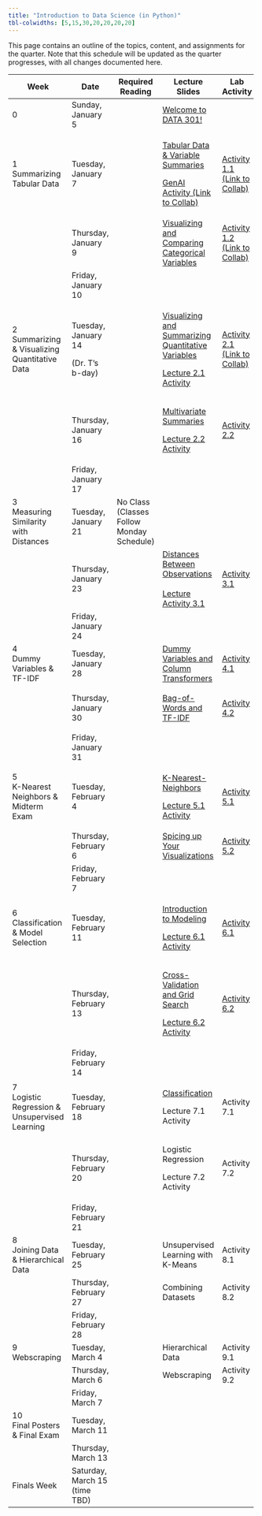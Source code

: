 ```yaml
---
title: "Introduction to Data Science (in Python)"
tbl-colwidths: [5,15,30,20,20,20,20]
---
```


This page contains an outline of the topics, content, and assignments for the quarter. Note that this schedule will be updated as the quarter progresses, with all changes documented here.

+-----------------------------------------------+-------------------------------+-------------------------------------------+-------------------------------------------------------------------------------------------------------------------------------------------------------------------------+--------------------------------------------------------------------------------------------------------------------------------------------------------+----------------------------------------------------------------------------------------------------------+---------------------------+
| Week                                          | Date                          | Required Reading                          | Lecture Slides                                                                                                                                                          | Lab Activity                                                                                                                                           | Weekly Assignment                                                                                        | Exams & Project           |
+===============================================+===============================+===========================================+=========================================================================================================================================================================+========================================================================================================================================================+==========================================================================================================+===========================+
| 0                                             | Sunday, January 5             |                                           | [Welcome to DATA 301!](/slides/00-welcome.qmd "Welcome to DATA 301!")                                                                                                   |                                                                                                                                                        |                                                                                                          |                           |
+-----------------------------------------------+-------------------------------+-------------------------------------------+-------------------------------------------------------------------------------------------------------------------------------------------------------------------------+--------------------------------------------------------------------------------------------------------------------------------------------------------+----------------------------------------------------------------------------------------------------------+---------------------------+
| 1 Summarizing Tabular Data                    | Tuesday, January 7            |                                           | [Tabular Data & Variable Summaries](/slides/01-tabular-data-summaries.qmd "Tabular Data & Variable Summaries")                                                          | [Activity 1.1 (Link to Collab)](https://colab.research.google.com/drive/1L7vRYObMyqvWWlFaEnZqEJQjpHsWu690?usp=sharing "Activity 1.1 (Link to Collab)") |                                                                                                          |                           |
|                                               |                               |                                           |                                                                                                                                                                         |                                                                                                                                                        |                                                                                                          |                           |
|                                               |                               |                                           | [GenAI Activity (Link to Collab)](https://colab.research.google.com/drive/1QNGwd_33HqvANn4ZO8BVbCvmnzMJd28c?usp=sharing "GenAI Activity (Link to Collab)")              |                                                                                                                                                        |                                                                                                          |                           |
+-----------------------------------------------+-------------------------------+-------------------------------------------+-------------------------------------------------------------------------------------------------------------------------------------------------------------------------+--------------------------------------------------------------------------------------------------------------------------------------------------------+----------------------------------------------------------------------------------------------------------+---------------------------+
|                                               | Thursday, January 9           |                                           | [Visualizing and Comparing Categorical Variables](/slides/02-conditional-distributions.qmd "Visualizing and Comparing Categorical Variables")                           | [Activity 1.2 (Link to Collab)](https://colab.research.google.com/drive/1xF6ZnCrvrmbv-K8YUmKOSRpDArr6LhJ7?usp=sharing "Activity 1.2 (Link to Collab)") | [Lab 1A](https://colab.research.google.com/drive/1oJjaV-ci0zaQpxigDJhaV59J7IR9MGu5?usp=sharing "Lab 1A") |                           |
|                                               |                               |                                           |                                                                                                                                                                         |                                                                                                                                                        |                                                                                                          |                           |
|                                               |                               |                                           |                                                                                                                                                                         |                                                                                                                                                        | [Lab 1B](https://colab.research.google.com/drive/1Ow4hOxqVdxY7nSuhqTuBGWRWWH3c2ZFX?usp=sharing "Lab 1B") |                           |
+-----------------------------------------------+-------------------------------+-------------------------------------------+-------------------------------------------------------------------------------------------------------------------------------------------------------------------------+--------------------------------------------------------------------------------------------------------------------------------------------------------+----------------------------------------------------------------------------------------------------------+---------------------------+
|                                               | Friday, January 10            |                                           |                                                                                                                                                                         |                                                                                                                                                        | Lab 1 Due by Midnight                                                                                    |                           |
+-----------------------------------------------+-------------------------------+-------------------------------------------+-------------------------------------------------------------------------------------------------------------------------------------------------------------------------+--------------------------------------------------------------------------------------------------------------------------------------------------------+----------------------------------------------------------------------------------------------------------+---------------------------+
| 2 Summarizing & Visualizing Quantitative Data | Tuesday, January 14           |                                           | [Visualizing and Summarizing Quantitative Variables](/slides/03-quantitative-variables.qmd "Visualizing and Summarizing Quantitative Variables")                        | [Activity 2.1 (Link to Collab)](https://colab.research.google.com/drive/1XBzyo6WxGv9JesWvFl-JoMsk_fIIwZHs?usp=sharing "Activity 2.1 (Link to Collab)") |                                                                                                          |                           |
|                                               |                               |                                           |                                                                                                                                                                         |                                                                                                                                                        |                                                                                                          |                           |
|                                               | (Dr. T's b-day)               |                                           | [Lecture 2.1 Activity](https://colab.research.google.com/drive/1coXx5_Kij_xKWhCd2rNWlrjOm8p5cwaj?usp=sharing "Lecture 2.1 Activity")                                    |                                                                                                                                                        |                                                                                                          |                           |
+-----------------------------------------------+-------------------------------+-------------------------------------------+-------------------------------------------------------------------------------------------------------------------------------------------------------------------------+--------------------------------------------------------------------------------------------------------------------------------------------------------+----------------------------------------------------------------------------------------------------------+---------------------------+
|                                               | Thursday, January 16          |                                           | [Multivariate Summaries](/slides/04-group-by.qmd "Multivariate Summaries")                                                                                              | [Activity 2.2](https://colab.research.google.com/drive/1z04uCd6DHJ7Ln6zPQORCMqzXgELVPi6s?usp=sharing "Activity 2.2")                                   | [Lab 2A](https://colab.research.google.com/drive/1gTvmY1vMzSweF1tjKP83gfZ4breo1VYc?usp=sharing "Lab 2A") |                           |
|                                               |                               |                                           |                                                                                                                                                                         |                                                                                                                                                        |                                                                                                          |                           |
|                                               |                               |                                           | [Lecture 2.2 Activity](https://colab.research.google.com/drive/1jjxyhLnN0BGQXcDYFxH241IbJR6dfG3u?usp=sharing "Lecture 2.2 Activity")                                    |                                                                                                                                                        | [Lab 2B](https://colab.research.google.com/drive/1hOiHuLV2W0BrGShCmFwou61UEPkX8TZD?usp=sharing)          |                           |
+-----------------------------------------------+-------------------------------+-------------------------------------------+-------------------------------------------------------------------------------------------------------------------------------------------------------------------------+--------------------------------------------------------------------------------------------------------------------------------------------------------+----------------------------------------------------------------------------------------------------------+---------------------------+
|                                               | Friday, January 17            |                                           |                                                                                                                                                                         |                                                                                                                                                        | Lab 2 Due by Midnight                                                                                    |                           |
+-----------------------------------------------+-------------------------------+-------------------------------------------+-------------------------------------------------------------------------------------------------------------------------------------------------------------------------+--------------------------------------------------------------------------------------------------------------------------------------------------------+----------------------------------------------------------------------------------------------------------+---------------------------+
| 3\                                            | Tuesday, January 21           | No Class (Classes Follow Monday Schedule) |                                                                                                                                                                         |                                                                                                                                                        |                                                                                                          |                           |
| Measuring Similarity with Distances           |                               |                                           |                                                                                                                                                                         |                                                                                                                                                        |                                                                                                          |                           |
+-----------------------------------------------+-------------------------------+-------------------------------------------+-------------------------------------------------------------------------------------------------------------------------------------------------------------------------+--------------------------------------------------------------------------------------------------------------------------------------------------------+----------------------------------------------------------------------------------------------------------+---------------------------+
|                                               | Thursday, January 23          |                                           | [Distances Between Observations](/slides/05-distances.qmd "Distances Between Observations")\                                                                            | [Activity 3.1](https://colab.research.google.com/drive/1WMw9KsoGkIH55q3GraqHJlEe7L64Bk7Y?usp=sharing "Activity 3.1")                                   | [Lab 3](https://colab.research.google.com/drive/1qAvJw5w0Ubng9SCGjN_4y5puUBHg1Zd3?usp=sharing "Lab 3")   |                           |
|                                               |                               |                                           | \                                                                                                                                                                       |                                                                                                                                                        |                                                                                                          |                           |
|                                               |                               |                                           | [Lecture Activity 3.1](https://colab.research.google.com/drive/1xly33T6Bzx-85peCe-2O9elkbgM97NIW?usp=sharing)                                                           |                                                                                                                                                        |                                                                                                          |                           |
+-----------------------------------------------+-------------------------------+-------------------------------------------+-------------------------------------------------------------------------------------------------------------------------------------------------------------------------+--------------------------------------------------------------------------------------------------------------------------------------------------------+----------------------------------------------------------------------------------------------------------+---------------------------+
|                                               | Friday, January 24            |                                           |                                                                                                                                                                         |                                                                                                                                                        | Lab 3 Due by Midnight                                                                                    |                           |
+-----------------------------------------------+-------------------------------+-------------------------------------------+-------------------------------------------------------------------------------------------------------------------------------------------------------------------------+--------------------------------------------------------------------------------------------------------------------------------------------------------+----------------------------------------------------------------------------------------------------------+---------------------------+
| 4\                                            | Tuesday, January 28           |                                           | [Dummy Variables and Column Transformers](/slides/06-preprocessing.qmd "Dummy Variables and Column Transformers")                                                       | [Activity 4.1](https://colab.research.google.com/drive/1Xzx2cKhxH6I6iYtcOakWVeE8zaDnz0Po?usp=sharing "Activity 4.1")                                   |                                                                                                          |                           |
| Dummy Variables & TF-IDF                      |                               |                                           |                                                                                                                                                                         |                                                                                                                                                        |                                                                                                          |                           |
+-----------------------------------------------+-------------------------------+-------------------------------------------+-------------------------------------------------------------------------------------------------------------------------------------------------------------------------+--------------------------------------------------------------------------------------------------------------------------------------------------------+----------------------------------------------------------------------------------------------------------+---------------------------+
|                                               | Thursday, January 30          |                                           | [Bag-of-Words and TF-IDF](/slides/07-text-data.qmd "Bag-of-Words and TF-IDF")                                                                                           | [Activity 4.2](https://colab.research.google.com/drive/1iJd-1hy4Tg5S_EgGH1eL7dqnKktoqjrG?usp=sharing "Activity 4.2")                                   | [Lab 4A](https://colab.research.google.com/drive/1ZMVQ_jkL9tnwWJANtx4wNC9gsCHby-0g?usp=sharing "Lab 4A") |                           |
|                                               |                               |                                           |                                                                                                                                                                         |                                                                                                                                                        |                                                                                                          |                           |
|                                               |                               |                                           |                                                                                                                                                                         |                                                                                                                                                        | [Lab 4B](https://colab.research.google.com/drive/1zpwRCxvl0ePC766nt6eNa2E0gJp-Ot3A?usp=sharing "Lab 4B") |                           |
+-----------------------------------------------+-------------------------------+-------------------------------------------+-------------------------------------------------------------------------------------------------------------------------------------------------------------------------+--------------------------------------------------------------------------------------------------------------------------------------------------------+----------------------------------------------------------------------------------------------------------+---------------------------+
|                                               | Friday, January 31            |                                           |                                                                                                                                                                         |                                                                                                                                                        | Lab 4 Due by Midnight                                                                                    |                           |
+-----------------------------------------------+-------------------------------+-------------------------------------------+-------------------------------------------------------------------------------------------------------------------------------------------------------------------------+--------------------------------------------------------------------------------------------------------------------------------------------------------+----------------------------------------------------------------------------------------------------------+---------------------------+
| 5\                                            | Tuesday, February 4           |                                           | [K-Nearest-Neighbors](/slides/08-knn.qmd "K-Nearest-Neighbors")                                                                                                         | [Activity 5.1](https://colab.research.google.com/drive/1uhyxxUBdLpEV-OKtMkNsCtWyS49l3LC8?usp=sharing "Activity 5.1")                                   |                                                                                                          |                           |
| K-Nearest Neighbors & Midterm Exam            |                               |                                           |                                                                                                                                                                         |                                                                                                                                                        |                                                                                                          |                           |
|                                               |                               |                                           | [Lecture 5.1 Activity](https://colab.research.google.com/drive/1SXxuLKCZsTB2Hl7WC3xE6MBiO1o_9VmY?usp=sharing "Lecture 5.1 Activity")                                    |                                                                                                                                                        |                                                                                                          |                           |
+-----------------------------------------------+-------------------------------+-------------------------------------------+-------------------------------------------------------------------------------------------------------------------------------------------------------------------------+--------------------------------------------------------------------------------------------------------------------------------------------------------+----------------------------------------------------------------------------------------------------------+---------------------------+
|                                               | Thursday, February 6          |                                           | [Spicing up Your Visualizations](https://docs.google.com/presentation/d/1ZIBJzHWQFJtsQzkak0W-Z5RxT-0wSrvGPckXxhs8M-c/edit?usp=sharing "Spicing up Your Visualizations") | [Activity 5.2](https://colab.research.google.com/drive/1TLIlKAAaJE3tmF8vMC-tO90Rv_8lpgtS?usp=sharing "Activity 5.2")                                   |                                                                                                          | Midterm Exam (in-class)   |
+-----------------------------------------------+-------------------------------+-------------------------------------------+-------------------------------------------------------------------------------------------------------------------------------------------------------------------------+--------------------------------------------------------------------------------------------------------------------------------------------------------+----------------------------------------------------------------------------------------------------------+---------------------------+
|                                               | Friday, February 7            |                                           |                                                                                                                                                                         |                                                                                                                                                        | No lab this week!                                                                                        |                           |
+-----------------------------------------------+-------------------------------+-------------------------------------------+-------------------------------------------------------------------------------------------------------------------------------------------------------------------------+--------------------------------------------------------------------------------------------------------------------------------------------------------+----------------------------------------------------------------------------------------------------------+---------------------------+
| 6\                                            | Tuesday, February 11          |                                           | [Introduction to Modeling](/slides/09-modeling.qmd "Introduction to Modeling")                                                                                          | [Activity 6.1](https://colab.research.google.com/drive/1OYZ6nG00AZnrz_tuG1joDZg8CVDgfECg?usp=sharing "Activity 6.1")                                   |                                                                                                          |                           |
| Classification & Model Selection              |                               |                                           |                                                                                                                                                                         |                                                                                                                                                        |                                                                                                          |                           |
|                                               |                               |                                           | [Lecture 6.1 Activity](https://colab.research.google.com/drive/1CUu2qhIfz42z7QRRISwQsnwIIwaCCHby?usp=sharing "Lecture 6.1 Activity")                                    |                                                                                                                                                        |                                                                                                          |                           |
+-----------------------------------------------+-------------------------------+-------------------------------------------+-------------------------------------------------------------------------------------------------------------------------------------------------------------------------+--------------------------------------------------------------------------------------------------------------------------------------------------------+----------------------------------------------------------------------------------------------------------+---------------------------+
|                                               | Thursday, February 13         |                                           | [Cross-Validation and Grid Search](/slides/10-cross-val.qmd "Cross-Validation and Grid Search")                                                                         | [Activity 6.2](https://colab.research.google.com/drive/1-yokgtl9EVEofk731kOFvhADwOfCc3OS?usp=sharing "Activity 6.2")                                   | [Lab 6A](https://colab.research.google.com/drive/1OVNLkPccgwThSIFTSgCk-r0Iq9UmWX19?usp=sharing "Lab 6A") |                           |
|                                               |                               |                                           |                                                                                                                                                                         |                                                                                                                                                        |                                                                                                          |                           |
|                                               |                               |                                           | [Lecture 6.2 Activity](https://colab.research.google.com/drive/1L2fZzIxZLexo8wbuGX-MT2TweWfmWCRf?usp=sharing "Lecture 6.2 Activity")                                    |                                                                                                                                                        | [Lab 6B](https://colab.research.google.com/drive/14dmKWyPrdQMWic61Ig07kie3XlrOrgOP?usp=sharing "Lab 6B") |                           |
+-----------------------------------------------+-------------------------------+-------------------------------------------+-------------------------------------------------------------------------------------------------------------------------------------------------------------------------+--------------------------------------------------------------------------------------------------------------------------------------------------------+----------------------------------------------------------------------------------------------------------+---------------------------+
|                                               | Friday, February 14           |                                           |                                                                                                                                                                         |                                                                                                                                                        | Lab 6 Due by Midnight                                                                                    |                           |
+-----------------------------------------------+-------------------------------+-------------------------------------------+-------------------------------------------------------------------------------------------------------------------------------------------------------------------------+--------------------------------------------------------------------------------------------------------------------------------------------------------+----------------------------------------------------------------------------------------------------------+---------------------------+
| 7\                                            | Tuesday, February 18          |                                           | [Classification](/slides/11-classification.qmd "Classification")                                                                                                        | Activity 7.1                                                                                                                                           |                                                                                                          |                           |
| Logistic Regression & Unsupervised Learning   |                               |                                           |                                                                                                                                                                         |                                                                                                                                                        |                                                                                                          |                           |
|                                               |                               |                                           | Lecture 7.1 Activity                                                                                                                                                    |                                                                                                                                                        |                                                                                                          |                           |
+-----------------------------------------------+-------------------------------+-------------------------------------------+-------------------------------------------------------------------------------------------------------------------------------------------------------------------------+--------------------------------------------------------------------------------------------------------------------------------------------------------+----------------------------------------------------------------------------------------------------------+---------------------------+
|                                               | Thursday, February 20         |                                           | Logistic Regression                                                                                                                                                     | Activity 7.2                                                                                                                                           |                                                                                                          |                           |
|                                               |                               |                                           |                                                                                                                                                                         |                                                                                                                                                        |                                                                                                          |                           |
|                                               |                               |                                           | Lecture 7.2 Activity                                                                                                                                                    |                                                                                                                                                        |                                                                                                          |                           |
+-----------------------------------------------+-------------------------------+-------------------------------------------+-------------------------------------------------------------------------------------------------------------------------------------------------------------------------+--------------------------------------------------------------------------------------------------------------------------------------------------------+----------------------------------------------------------------------------------------------------------+---------------------------+
|                                               | Friday, February 21           |                                           |                                                                                                                                                                         |                                                                                                                                                        | Lab 7 Due by Midnight                                                                                    | Project Proposal Due      |
+-----------------------------------------------+-------------------------------+-------------------------------------------+-------------------------------------------------------------------------------------------------------------------------------------------------------------------------+--------------------------------------------------------------------------------------------------------------------------------------------------------+----------------------------------------------------------------------------------------------------------+---------------------------+
| 8\                                            | Tuesday, February 25          |                                           | Unsupervised Learning with K-Means                                                                                                                                      | Activity 8.1                                                                                                                                           |                                                                                                          |                           |
| Joining Data & Hierarchical Data              |                               |                                           |                                                                                                                                                                         |                                                                                                                                                        |                                                                                                          |                           |
+-----------------------------------------------+-------------------------------+-------------------------------------------+-------------------------------------------------------------------------------------------------------------------------------------------------------------------------+--------------------------------------------------------------------------------------------------------------------------------------------------------+----------------------------------------------------------------------------------------------------------+---------------------------+
|                                               | Thursday, February 27         |                                           | Combining Datasets                                                                                                                                                      | Activity 8.2                                                                                                                                           |                                                                                                          |                           |
+-----------------------------------------------+-------------------------------+-------------------------------------------+-------------------------------------------------------------------------------------------------------------------------------------------------------------------------+--------------------------------------------------------------------------------------------------------------------------------------------------------+----------------------------------------------------------------------------------------------------------+---------------------------+
|                                               | Friday, February 28           |                                           |                                                                                                                                                                         |                                                                                                                                                        | Lab 8 Due by Midnight                                                                                    |                           |
+-----------------------------------------------+-------------------------------+-------------------------------------------+-------------------------------------------------------------------------------------------------------------------------------------------------------------------------+--------------------------------------------------------------------------------------------------------------------------------------------------------+----------------------------------------------------------------------------------------------------------+---------------------------+
| 9\                                            | Tuesday, March 4              |                                           | Hierarchical Data                                                                                                                                                       | Activity 9.1                                                                                                                                           |                                                                                                          |                           |
| Webscraping                                   |                               |                                           |                                                                                                                                                                         |                                                                                                                                                        |                                                                                                          |                           |
+-----------------------------------------------+-------------------------------+-------------------------------------------+-------------------------------------------------------------------------------------------------------------------------------------------------------------------------+--------------------------------------------------------------------------------------------------------------------------------------------------------+----------------------------------------------------------------------------------------------------------+---------------------------+
|                                               | Thursday, March 6             |                                           | Webscraping                                                                                                                                                             | Activity 9.2                                                                                                                                           |                                                                                                          |                           |
+-----------------------------------------------+-------------------------------+-------------------------------------------+-------------------------------------------------------------------------------------------------------------------------------------------------------------------------+--------------------------------------------------------------------------------------------------------------------------------------------------------+----------------------------------------------------------------------------------------------------------+---------------------------+
|                                               | Friday, March 7               |                                           |                                                                                                                                                                         |                                                                                                                                                        | Lab 9 Due by Midnight                                                                                    |                           |
+-----------------------------------------------+-------------------------------+-------------------------------------------+-------------------------------------------------------------------------------------------------------------------------------------------------------------------------+--------------------------------------------------------------------------------------------------------------------------------------------------------+----------------------------------------------------------------------------------------------------------+---------------------------+
| 10\                                           | Tuesday, March 11             |                                           |                                                                                                                                                                         |                                                                                                                                                        |                                                                                                          | Posters Due to be Printed |
| Final Posters & Final Exam                    |                               |                                           |                                                                                                                                                                         |                                                                                                                                                        |                                                                                                          |                           |
+-----------------------------------------------+-------------------------------+-------------------------------------------+-------------------------------------------------------------------------------------------------------------------------------------------------------------------------+--------------------------------------------------------------------------------------------------------------------------------------------------------+----------------------------------------------------------------------------------------------------------+---------------------------+
|                                               | Thursday, March 13            |                                           |                                                                                                                                                                         |                                                                                                                                                        |                                                                                                          | Final Exam (in-class)     |
+-----------------------------------------------+-------------------------------+-------------------------------------------+-------------------------------------------------------------------------------------------------------------------------------------------------------------------------+--------------------------------------------------------------------------------------------------------------------------------------------------------+----------------------------------------------------------------------------------------------------------+---------------------------+
| Finals Week                                   | Saturday, March 15 (time TBD) |                                           |                                                                                                                                                                         |                                                                                                                                                        |                                                                                                          | Poster Presentations      |
+-----------------------------------------------+-------------------------------+-------------------------------------------+-------------------------------------------------------------------------------------------------------------------------------------------------------------------------+--------------------------------------------------------------------------------------------------------------------------------------------------------+----------------------------------------------------------------------------------------------------------+---------------------------+
